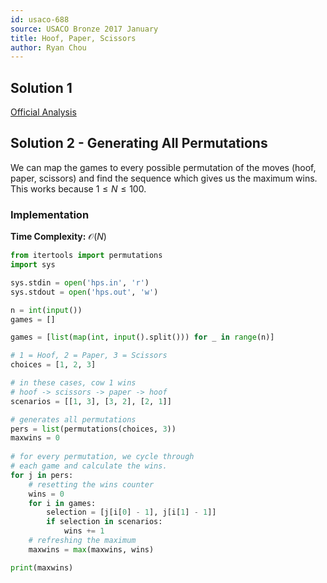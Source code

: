 ```yaml
---
id: usaco-688
source: USACO Bronze 2017 January
title: Hoof, Paper, Scissors
author: Ryan Chou
---
```


## Solution 1
[Official Analysis](http://www.usaco.org/current/data/sol_hps_bronze_jan17.html)

## Solution 2 - Generating All Permutations

We can map the games to every possible permutation of the moves (hoof, paper, scissors) and find the sequence which gives us the maximum wins. This works because $1 \leq N \leq 100$.

### Implementation

**Time Complexity:** $\mathcal{O}(N)$

<LanguageSection>
<PySection> 

```py
from itertools import permutations
import sys

sys.stdin = open('hps.in', 'r')
sys.stdout = open('hps.out', 'w')

n = int(input())
games = []

games = [list(map(int, input().split())) for _ in range(n)]

# 1 = Hoof, 2 = Paper, 3 = Scissors
choices = [1, 2, 3]

# in these cases, cow 1 wins
# hoof -> scissors -> paper -> hoof
scenarios = [[1, 3], [3, 2], [2, 1]]

# generates all permutations
pers = list(permutations(choices, 3))
maxwins = 0
	
# for every permutation, we cycle through
# each game and calculate the wins.
for j in pers:
	# resetting the wins counter
	wins = 0
	for i in games:
		selection = [j[i[0] - 1], j[i[1] - 1]]
		if selection in scenarios:
			wins += 1
	# refreshing the maximum
	maxwins = max(maxwins, wins)

print(maxwins)
```
</PySection>
</LanguageSection>
